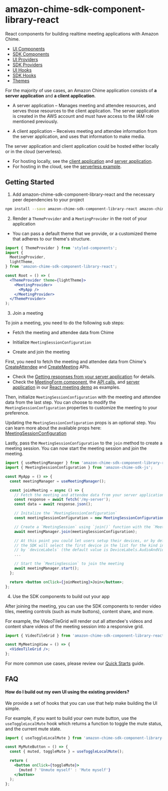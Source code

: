<Meta title="Introduction" />

# amazon-chime-sdk-component-library-react

React components for building realtime meeting applications with Amazon Chime.

- [UI Components](/docs/ui-components-badge--basic-badge)
- [SDK Components](/docs/sdk-components-introduction--page)
- [UI Providers](/docs/ui-providers-notificationprovider--page)
- [SDK Providers](/docs/sdk-providers-introduction--page)
- [UI Hooks](/docs/ui-hooks-notification-usenotificationdispatch--page)
- [SDK Hooks](/docs/ui-hooks-notification-usenotificationdispatch--page)
- [Themes](/docs/themes--page)

For the majority of use cases, an Amazon Chime application consists of **a server application** and **a client application**.

- A server application – Manages meeting and attendee resources, and serves those resources to the client application. The server application is created in the AWS account and must have access to the IAM role mentioned previously.

- A client application – Receives meeting and attendee information from the server application, and uses that information to make media.

The server application and client application could be hosted either locally or in the cloud (serverless).

- For hosting locally, see the [client application](https://github.com/aws-samples/amazon-chime-sdk/tree/main/apps/meeting/src) and [server application](https://github.com/aws-samples/amazon-chime-sdk/blob/main/apps/meeting/server.js).
- For hosting in the cloud, see the [serverless example](https://github.com/aws-samples/amazon-chime-sdk/tree/main/apps/meeting/serverless).

## Getting Started

1. Add amazon-chime-sdk-component-library-react and the necessary peer dependencies to your project

```sh
npm install --save amazon-chime-sdk-component-library-react amazon-chime-sdk-js styled-components styled-system
```

2. Render a `ThemeProvider` and a `MeetingProvider` in the root of your application

- You can pass a default theme that we provide, or a customized theme that adheres to our theme's structure.

```jsx
import { ThemeProvider } from 'styled-components';
import {
  MeetingProvider,
  lightTheme,
} from 'amazon-chime-sdk-component-library-react';

const Root = () => (
  <ThemeProvider theme={lightTheme}>
    <MeetingProvider>
      <MyApp />
    </MeetingProvider>
  </ThemeProvider>
);
```

3. Join a meeting

To join a meeting, you need to do the following sub steps:

- Fetch the meeting and attendee data from Chime

- Initialize `MeetingSessionConfiguration`

- Create and join the meeting

First, you need to fetch the meeting and attendee data from Chime's [CreateAttendee](https://docs.aws.amazon.com/chime/latest/APIReference/API_CreateAttendee.html) and [CreateMeeting](https://docs.aws.amazon.com/chime/latest/APIReference/API_CreateMeeting.html) APIs.

- Check the [Getting responses from your server application](https://github.com/aws/amazon-chime-sdk-js#getting-responses-from-your-server-application) for details.
- Check the [MeetingForm component](https://github.com/aws-samples/amazon-chime-sdk/blob/main/apps/meeting/src/containers/MeetingForm/index.tsx), the [API calls](https://github.com/aws-samples/amazon-chime-sdk/blob/main/apps/meeting/src/utils/api.ts), and [server application](https://github.com/aws-samples/amazon-chime-sdk/blob/main/apps/meeting/server.js) in our [React meeting demo](https://github.com/aws-samples/amazon-chime-sdk/tree/main/apps/meeting) as examples.

Then, initialize `MeetingSessionConfiguration` with the meeting and attendee data from the last step. You can choose to modify the `MeetingSessionConfiguration` properties to customize the meeting to your preference.

Updating the `MeetingSessionConfiguration` props is an optional step. You can learn more about the available props here: [MeetingSessionConfiguration](https://aws.github.io/amazon-chime-sdk-js/classes/meetingsessionconfiguration.html)

Lastly, pass the `MeetingSessionConfiguration` to the `join` method to create a meeting session. You can now start the meeting session and join the meeting.

```jsx
import { useMeetingManager } from 'amazon-chime-sdk-component-library-react';
import { MeetingSessionConfiguration } from 'amazon-chime-sdk-js';

const MyApp = () => {
  const meetingManager = useMeetingManager();

  const joinMeeting = async () => {
    // Fetch the meeting and attendee data from your server application
    const response = await fetch('/my-server');
    const data = await response.json();

    // Initalize the `MeetingSessionConfiguration`
    const meetingSessionConfiguration = new MeetingSessionConfiguration(data.Meeting, data.Attendee);

    // Create a `MeetingSession` using `join()` function with the `MeetingSessionConfiguration`
    await meetingManager.join(meetingSessionConfiguration);

    // At this point you could let users setup their devices, or by default
    // the SDK will select the first device in the list for the kind indicated
    // by `deviceLabels` (the default value is DeviceLabels.AudioAndVideo)
    ...

    // Start the `MeetingSession` to join the meeting
    await meetingManager.start();
  };

  return <button onClick={joinMeeting}>Join</button>;
};
```

4. Use the SDK components to build out your app

After joining the meeting, you can use the SDK components to render video tiles, meeting controls (such as mute buttons), content share, and more.

For example, the VideoTileGrid will render out all attendee's videos and content share videos of the meeting session into a responsive grid.

```jsx
import { VideoTileGrid } from 'amazon-chime-sdk-component-library-react';

const MyMeetingView = () => {
  <VideoTileGrid />;
};
```

For more common use cases, please review our [Quick Starts](https://aws.github.io/amazon-chime-sdk-component-library-react/?path=/story/quick-starts--page) guide.

## FAQ

#### How do I build out my own UI using the existing providers?

We provide a set of hooks that you can use that help make building the UI simple.

For example, if you want to build your own mute button, use the `useToggleLocalMute` hook which returns a function to toggle the mute status, and the current mute state.

```jsx
import { useToggleLocalMute } from 'amazon-chime-sdk-component-library-react';

const MyMuteButton = () => {
  const { muted, toggleMute } = useToggleLocalMute();

  return (
    <button onClick={toggleMute}>
      {muted ? 'Unmute myself' : 'Mute myself'}
    </button>
  );
};
```

